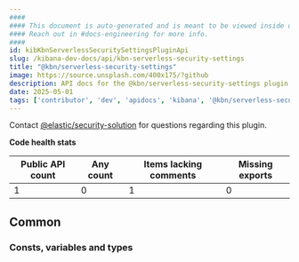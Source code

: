 ```yaml
---
####
#### This document is auto-generated and is meant to be viewed inside our experimental, new docs system.
#### Reach out in #docs-engineering for more info.
####
id: kibKbnServerlessSecuritySettingsPluginApi
slug: /kibana-dev-docs/api/kbn-serverless-security-settings
title: "@kbn/serverless-security-settings"
image: https://source.unsplash.com/400x175/?github
description: API docs for the @kbn/serverless-security-settings plugin
date: 2025-05-01
tags: ['contributor', 'dev', 'apidocs', 'kibana', '@kbn/serverless-security-settings']
---
```




Contact [@elastic/security-solution](https://github.com/orgs/elastic/teams/security-solution) for questions regarding this plugin.

**Code health stats**

| Public API count  | Any count | Items lacking comments | Missing exports |
|-------------------|-----------|------------------------|-----------------|
| 1 | 0 | 1 | 0 |

## Common

### Consts, variables and types
<DocDefinitionList data={kbnServerlessSecuritySettingsObj.common.misc}/>

